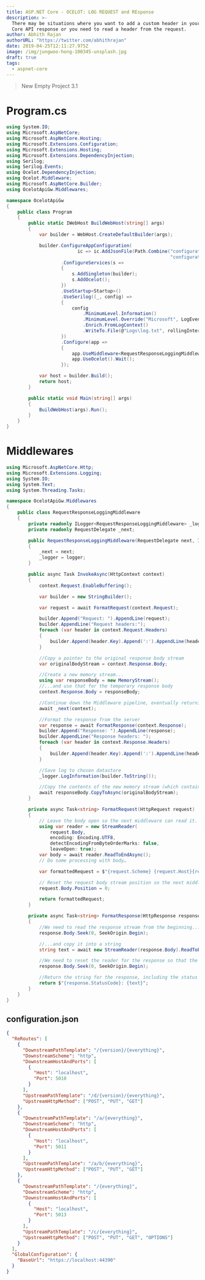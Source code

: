 ```yaml
---
title: ASP.NET Core - OCELOT: LOG REQUEST and REsponse
description: >-
  There may be situations where you want to add a custom header in your ASP.NET
  Core API response or you need to read a header from the request.
author: Abhith Rajan
authorURL: "https://twitter.com/abhithrajan"
date: 2019-04-25T12:11:27.975Z
image: /img/jungwoo-hong-100345-unsplash.jpg
draft: true
tags:
  - aspnet-core
---
```


> New Empty Project 3.1

<PackageReference Include="Ocelot" Version="13.8.0" />
<PackageReference Include="Serilog" Version="2.9.0" />
<PackageReference Include="Serilog.AspNetCore" Version="3.2.0" />
<PackageReference Include="Serilog.Sinks.File" Version="4.1.0" />

# Program.cs

```cs
using System.IO;
using Microsoft.AspNetCore;
using Microsoft.AspNetCore.Hosting;
using Microsoft.Extensions.Configuration;
using Microsoft.Extensions.Hosting;
using Microsoft.Extensions.DependencyInjection;
using Serilog;
using Serilog.Events;
using Ocelot.DependencyInjection;
using Ocelot.Middleware;
using Microsoft.AspNetCore.Builder;
using OcelotApiGw.Middlewares;

namespace OcelotApiGw
{
    public class Program
    {
        public static IWebHost BuildWebHost(string[] args)
        {
            var builder = WebHost.CreateDefaultBuilder(args);

            builder.ConfigureAppConfiguration(
                          ic => ic.AddJsonFile(Path.Combine("configuration",
                                                            "configuration.json")))
                    .ConfigureServices(s =>
                    {
                        s.AddSingleton(builder);
                        s.AddOcelot();
                    })
                    .UseStartup<Startup>()
                    .UseSerilog((_, config) =>
                    {
                        config
                            .MinimumLevel.Information()
                            .MinimumLevel.Override("Microsoft", LogEventLevel.Warning)
                            .Enrich.FromLogContext()
                            .WriteTo.File(@"Logs\log.txt", rollingInterval: RollingInterval.Day);
                    })
                    .Configure(app =>
                    {
                        app.UseMiddleware<RequestResponseLoggingMiddleware>();
                        app.UseOcelot().Wait();
                    });

            var host = builder.Build();
            return host;
        }

        public static void Main(string[] args)
        {
            BuildWebHost(args).Run();
        }
    }
}
```

# Middlewares

```cs
using Microsoft.AspNetCore.Http;
using Microsoft.Extensions.Logging;
using System.IO;
using System.Text;
using System.Threading.Tasks;

namespace OcelotApiGw.Middlewares
{
    public class RequestResponseLoggingMiddleware
    {
        private readonly ILogger<RequestResponseLoggingMiddleware> _logger;
        private readonly RequestDelegate _next;

        public RequestResponseLoggingMiddleware(RequestDelegate next, ILogger<RequestResponseLoggingMiddleware> logger)
        {
            _next = next;
            _logger = logger;
        }

        public async Task InvokeAsync(HttpContext context)
        {
            context.Request.EnableBuffering();

            var builder = new StringBuilder();

            var request = await FormatRequest(context.Request);

            builder.Append("Request: ").AppendLine(request);
            builder.AppendLine("Request headers:");
            foreach (var header in context.Request.Headers)
            {
                builder.Append(header.Key).Append(':').AppendLine(header.Value);
            }

            //Copy a pointer to the original response body stream
            var originalBodyStream = context.Response.Body;

            //Create a new memory stream...
            using var responseBody = new MemoryStream();
            //...and use that for the temporary response body
            context.Response.Body = responseBody;

            //Continue down the Middleware pipeline, eventually returning to this class
            await _next(context);

            //Format the response from the server
            var response = await FormatResponse(context.Response);
            builder.Append("Response: ").AppendLine(response);
            builder.AppendLine("Response headers: ");
            foreach (var header in context.Response.Headers)
            {
                builder.Append(header.Key).Append(':').AppendLine(header.Value);
            }

            //Save log to chosen datastore
            _logger.LogInformation(builder.ToString());

            //Copy the contents of the new memory stream (which contains the response) to the original stream, which is then returned to the client.
            await responseBody.CopyToAsync(originalBodyStream);
        }

        private async Task<string> FormatRequest(HttpRequest request)
        {
            // Leave the body open so the next middleware can read it.
            using var reader = new StreamReader(
                request.Body,
                encoding: Encoding.UTF8,
                detectEncodingFromByteOrderMarks: false,
                leaveOpen: true);
            var body = await reader.ReadToEndAsync();
            // Do some processing with body…

            var formattedRequest = $"{request.Scheme} {request.Host}{request.Path} {request.QueryString} {body}";

            // Reset the request body stream position so the next middleware can read it
            request.Body.Position = 0;

            return formattedRequest;
        }

        private async Task<string> FormatResponse(HttpResponse response)
        {
            //We need to read the response stream from the beginning...
            response.Body.Seek(0, SeekOrigin.Begin);

            //...and copy it into a string
            string text = await new StreamReader(response.Body).ReadToEndAsync();

            //We need to reset the reader for the response so that the client can read it.
            response.Body.Seek(0, SeekOrigin.Begin);

            //Return the string for the response, including the status code (e.g. 200, 404, 401, etc.)
            return $"{response.StatusCode}: {text}";
        }
    }
}
```

## configuration.json

```json
{
  "ReRoutes": [
    {
      "DownstreamPathTemplate": "/{version}/{everything}",
      "DownstreamScheme": "http",
      "DownstreamHostAndPorts": [
        {
          "Host": "localhost",
          "Port": 5010
        }
      ],
      "UpstreamPathTemplate": "/d/{version}/{everything}",
      "UpstreamHttpMethod": ["POST", "PUT", "GET"]
    },
    {
      "DownstreamPathTemplate": "/a/{everything}",
      "DownstreamScheme": "http",
      "DownstreamHostAndPorts": [
        {
          "Host": "localhost",
          "Port": 5011
        }
      ],
      "UpstreamPathTemplate": "/a/b/{everything}",
      "UpstreamHttpMethod": ["POST", "PUT", "GET"]
    },
    {
      "DownstreamPathTemplate": "/{everything}",
      "DownstreamScheme": "http",
      "DownstreamHostAndPorts": [
        {
          "Host": "localhost",
          "Port": 5013
        }
      ],
      "UpstreamPathTemplate": "/c/{everything}",
      "UpstreamHttpMethod": ["POST", "PUT", "GET", "OPTIONS"]
    }
  ],
  "GlobalConfiguration": {
    "BaseUrl": "https://localhost:44390"
  }
}
```
